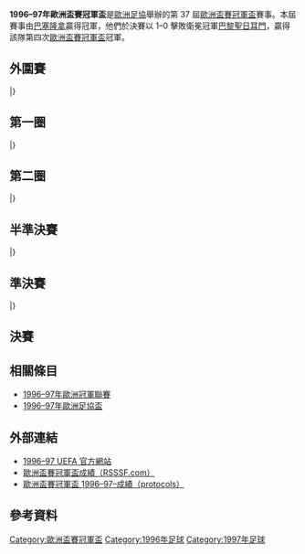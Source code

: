 {{NoteTA
|G1=football
|G2=uefa
}}
{{Infobox 國際足球賽事賽季
| tourney_name          = 歐洲盃賽冠軍盃
| year                  = 1996–97
| image                 = 
| size                  = 
| caption               = 
| edition               = 37
| defending_champ_other = {{flagicon|FRA}} [[巴黎聖日耳曼足球俱樂部|巴黎聖日耳門]]
| dates                 = 1996年8月8日–1997年5月14日
| num_teams             = 49 隊
| associations          = 48
| champion_other        = {{flagicon|ESP}} [[巴塞羅那足球俱樂部|巴塞隆拿]]
| count                 = 4
| second_other          = {{flagicon|FRA}} [[巴黎聖日耳曼足球俱樂部|巴黎聖日耳門]]
| matches               = 95
| goals                 = 252
| attendance            = 
| top_scorer            = 
| player                = 
| prevseason            = [[1995–96年歐洲盃賽冠軍盃|1995–96]]
| nextseason            = [[1997–98年歐洲盃賽冠軍盃|1997–98]]
}}

'''1996–97年歐洲盃賽冠軍盃'''是[[歐洲足協|歐洲足協]]舉辦的第 37 屆[[歐洲盃賽冠軍盃|歐洲盃賽冠軍盃]]賽事。本屆賽事由[[巴塞羅那足球俱樂部|巴塞隆拿]]贏得冠軍，他們於決賽以 1–0 擊敗衛冕冠軍[[巴黎聖日耳曼足球俱樂部|巴黎聖日耳門]]，贏得該隊第四次[[歐洲盃賽冠軍盃|歐洲盃賽冠軍盃]]冠軍。

== 外圍賽 ==
{{TwoLegStart}}
{{TwoLegResult|[[斯拉維亞莫茲里足球俱樂部|斯拉維亞莫兹里]]|BLR|2–3|'''[[雷克雅未克足球俱樂部|雷克雅維克]]'''|ISL|2–2|0–1}}
{{TwoLegResult|[[舒爾本足球俱樂部|舒爾本]]|IRE|2–5|'''[[白蘭恩體育會|白蘭恩]]'''|NOR|1–3|1–2}}
{{TwoLegResult|[[新聖人足球俱樂部|TNS全網絡]]|WAL|1–6|'''[[羅切霍茹夫足球俱樂部|魯治卓索]]'''|POL|1–1|0–5}}
{{TwoLegResult|'''[[布達佩斯捍衛者足球俱樂部|漢維特]]'''|HUN|2–0|[[史諾加祖高馬尼特足球會|史諾加]]|MKD|1–0|1–0}}
{{TwoLegResult|'''[[瓦拉日丁足球俱樂部|華拉薩甸]]'''|CRO|5–1|[[盧森堡體育聯盟|盧森堡體育聯盟]]|LUX|2–1|3–0}}
{{TwoLegResult|[[葉爾加瓦足球俱樂部|里加大學]]|LAT|2–2{{pso|2–4}}|'''[[瓦杜茲足球俱樂部|華杜斯]]'''|LIE|1–1|1–1{{aet}}}}
{{TwoLegResult|[[格倫杜蘭足球俱樂部|格倫杜蘭]]|NIR|1–10|'''[[布拉格斯巴達足球俱樂部|布拉格斯巴達]]'''|CZE|1–2|0–8}}
{{TwoLegResult|'''[[巴杜米戴拿模足球會|巴杜米戴拿模]]'''|GEO|9–0|[[HB托爾斯港|拖錫雲]]|FRO|6–0|3–0}}
{{TwoLegResult|[[塔林薩旦足球會|塔林薩坦]]|EST|2–2{{agr}}|'''[[雲尼特斯亞足球會|雲尼特斯亞]]'''|UKR|2–1|0–1}}
{{TwoLegResult|'''[[克曼尼體育會|克曼尼]]'''|SVK|3–0|[[法拿莫達利體育會|法拿莫達利]]|ALB|1–0|2–0}}
{{TwoLegResult|'''[[錫永足球俱樂部|錫永]]'''|SUI|4–2|[[卡利達卡奧拿斯足球會|卡利達]]|LTU|4–2|0–0}}
{{TwoLegResult|'''[[盧布爾雅那奧林匹亞足球俱樂部_(已解散)|奧林比查]]'''|SVN|1–1{{pso|4–3}}|[[索菲亞列夫斯基足球俱樂部|索菲亞利夫斯基]]|BUL|1–0|0–1{{aet}}}}
{{TwoLegResult|'''[[貝爾格萊德紅星足球俱樂部|貝爾格萊德紅星]]''' {{flagicon|SCG}}||1–1{{agr}}|[[哈茨足球俱樂部|赫斯]]|SCO|0–0|1–1}}
{{TwoLegResult|[[卡拉巴克足球會|卡拉巴克]]|AZE|1–2|'''[[邁帕足球俱樂部|邁帕]]'''|FIN|0–1|1–1{{aet}}}}
{{TwoLegResult|[[哥泰克足球會|哥泰克]]|ARM|1–5|'''[[AEK拉納卡足球俱樂部|AEK拉亞拿卡]]'''|CYP|1–0|0–5}}
{{TwoLegResult|'''[[蒂拉斯波爾足球俱樂部|泰拉斯普爾]]'''|MDA|3–3{{agr}}|[[里雄萊錫安夏普爾足球會|里雄萊錫安夏普爾]]|ISR|1–0|2–3}}
{{TwoLegResult|[[瓦萊塔足球俱樂部|華列達]]|MLT|2–4|'''[[比斯特里察光榮足球俱樂部|哥利亞]]'''|ROU|1–2|1–2}}
|}

== 第一圈 ==
{{TwoLegStart}}
{{TwoLegResult|'''[[尼姆奧林匹克足球俱樂部|尼姆]]'''|FRA|5–2|[[布達佩斯捍衛者足球俱樂部|漢維特]]|HUN|3–1|2–1}}
{{TwoLegResult|[[格拉茲風暴足球俱樂部|格拉茨]]|AUT|3–3{{agr}}|'''[[布拉格斯巴達足球俱樂部|布拉格斯巴達]]'''|CZE|2–2|1–1}}
{{TwoLegResult|'''[[巴塞羅那足球俱樂部|巴塞隆拿]]'''|ESP|2–0|[[AEK拉納卡足球俱樂部|AEK拉亞拿卡]]|CYP|2–0|0–0}}
{{TwoLegResult|[[蒂拉斯波爾足球俱樂部|泰拉斯普爾]]|MDA|0–5|'''[[加拉塔沙雷體育會足球隊|加拉塔沙雷]]'''|TUR|0–1|0–4}}
{{TwoLegResult|[[凱澤斯勞滕足球俱樂部|凱沙羅頓]]|GER|1–4|'''[[貝爾格萊德紅星足球俱樂部|貝爾格萊德紅星]]'''|SCG|1–0|0–4{{aet}}}}
{{TwoLegResult|[[邁帕足球俱樂部|邁帕]]|FIN|1–4|'''[[利物浦足球俱樂部|利物浦]]'''|ENG|0–1|1–3}}
{{TwoLegResult|'''[[錫永足球俱樂部|錫永]]'''|SUI|6–0|[[雲尼特斯亞足球會|雲尼特斯亞]]|UKR|2–0|4–0}}
{{TwoLegResult|[[奧胡斯體操協會俱樂部|阿曉斯]]|DEN|1–1{{agr}}|'''[[盧布爾雅那奧林匹亞足球俱樂部_(已解散)|奧林比查]]'''|SVN|1–1|0–0}}
{{TwoLegResult|[[布魯日舒高皇家體育會|布魯日舒高]]|BEL|3–6|'''[[白蘭恩體育會|白蘭恩]]'''|NOR|3–2|0–4}}
{{TwoLegResult|[[雷克雅未克足球俱樂部|雷克雅維克]]|ISL|1–2|'''[[AIK足球會|AIK蘇納]]'''|SWE|0–1|1–1}}
{{TwoLegResult|'''[[里斯本與本菲卡體育俱樂部|賓菲加]]'''|POR|5–1|[[羅切霍茹夫足球俱樂部|魯治卓索]]|POL|5–1|0–0}}
{{TwoLegResult|'''[[AEK雅典足球會|AEK雅典]]'''|GRE|3–1|[[克曼尼體育會|克曼尼]]|SVK|1–0|2–1}}
{{TwoLegResult|[[比斯特里察光榮足球俱樂部|哥利亞]]|ROU|1–2|'''[[佛羅倫薩足球俱樂部|費倫天拿]]'''|ITA|1–1|0–1}}
{{TwoLegResult|[[巴杜米戴拿模足球會|巴杜米戴拿模]]|GEO|1–4|'''[[PSV燕豪芬|PSV燕豪芬]]'''|NED|1–1|0–3}}
{{TwoLegResult|[[瓦杜茲足球俱樂部|華杜斯]]|LIE|0–7|'''[[巴黎聖日耳曼足球俱樂部|巴黎聖日耳門]]'''|FRA|0–4|0–3}}
{{TwoLegResult|'''[[莫斯科火車頭足球俱樂部|莫斯科火車頭]]'''|RUS|2–2{{agr}}|[[瓦拉日丁足球俱樂部|華拉薩甸]]|CRO|1–0|1–2}}
|}

== 第二圈 ==
{{TwoLegStart}}
{{TwoLegResult|[[錫永足球俱樂部|錫永]]|SUI|4–8|'''[[利物浦足球俱樂部|利物浦]]'''|ENG|1–2|3–6}}
{{TwoLegResult|[[尼姆奧林匹克足球俱樂部|尼姆]]|FRA|2–3|'''[[AIK足球會|AIK蘇納]]'''|SWE|1–3|1–0}}
{{TwoLegResult|'''[[佛羅倫薩足球俱樂部|費倫天拿]]'''|ITA|3–2|[[布拉格斯巴達足球俱樂部|布拉格斯巴達]]|CZE|2–1|1–1}}
{{TwoLegResult|[[盧布爾雅那奧林匹亞足球俱樂部_(已解散)|奧林比查]]|SVN|0–6|'''[[AEK雅典足球會|AEK雅典]]'''|GRE|0–2|0–4}}
{{TwoLegResult|'''[[白蘭恩體育會|白蘭恩]]'''|NOR|4–3|[[PSV燕豪芬|PSV燕豪芬]]|NED|2–1|2–2}}
{{TwoLegResult|'''[[巴塞羅那足球俱樂部|巴塞隆拿]]'''|ESP|4–2|[[貝爾格萊德紅星足球俱樂部|貝爾格萊德紅星]]|SCG|3–1|1–1}}
{{TwoLegResult|'''[[里斯本與本菲卡體育俱樂部|賓菲加]]'''|POR|4–2|[[莫斯科火車頭足球俱樂部|莫斯科火車頭]]|RUS|1–0|3–2}}
{{TwoLegResult|[[加拉塔沙雷體育會足球隊|加拉塔沙雷]]|TUR|4–6|'''[[巴黎聖日耳曼足球俱樂部|巴黎聖日耳門]]'''|FRA|4–2|0–4}}
|}

== 半準決賽 ==
{{TwoLegStart}}
{{TwoLegResult|[[里斯本與本菲卡體育俱樂部|賓菲加]]|POR|1–2|'''[[佛羅倫薩足球俱樂部|費倫天拿]]'''|ITA|0–2|1–0}}
{{TwoLegResult|'''[[巴黎聖日耳曼足球俱樂部|巴黎聖日耳門]]'''|FRA|3–0|[[AEK雅典足球會|AEK雅典]]|GRE|0–0|3–0}}
{{TwoLegResult|[[白蘭恩體育會|白蘭恩]]|NOR|1–4|'''[[利物浦足球俱樂部|利物浦]]'''|ENG|1–1|0–3}}
{{TwoLegResult|'''[[巴塞羅那足球俱樂部|巴塞隆拿]]'''|ESP|4–2|[[AIK足球會|AIK蘇納]]|SWE|3–1|1–1}}
|}

== 準決賽 ==
{{TwoLegStart}}
{{TwoLegResult|'''[[巴塞羅那足球俱樂部|巴塞隆拿]]'''|ESP|3–1|[[佛羅倫薩足球俱樂部|費倫天拿]]|ITA|1–1|2–0}}
{{TwoLegResult|'''[[巴黎聖日耳曼足球俱樂部|巴黎聖日耳門]]'''|FRA|3–2|[[利物浦足球俱樂部|利物浦]]|ENG|3–0|0–2}}
|}

== 決賽 ==
{{footballbox |
date = 1997年5月14日 |
time = 20:30 |
team1 = [[巴塞羅那足球俱樂部|巴塞隆拿]] {{flagicon|ESP}}|
score = 1 – 0 |
report=[https://web.archive.org/web/20100503062924/http://en.archive.uefa.com/competitions/ecwc/history/season%3D1996/intro.html 報告]|
team2 = {{flagicon|FRA}} [[巴黎聖日耳曼足球俱樂部|巴黎聖日耳門]]| 
goals1 = [[朗拿度|朗拿度]] {{goal|38|pen.}}|
goals2 =  |
stadium = [[飛燕諾球場|飛燕諾球場]]，[[鹿特丹|鹿特丹]] |
attendance = 36,802|
referee = [[馬庫斯·默克|馬庫斯·默克]]（[[德國足球總會|德國]]）}}

== 相關條目 ==
*[[1996–97年歐洲冠軍聯賽|1996–97年歐洲冠軍聯賽]]
*[[1996–97年歐洲足協盃|1996–97年歐洲足協盃]]

== 外部連結 ==
* [https://web.archive.org/web/20100503062924/http://en.archive.uefa.com/competitions/ecwc/history/season%3D1996/intro.html 1996–97 UEFA 官方網站]
* [http://www.rsssf.com/ec/ecomp.html 歐洲盃賽冠軍盃成績（RSSSF.com）]{{Wayback|url=http://www.rsssf.com/ec/ecomp.html |date=20180116045414 }}
* [https://web.archive.org/web/20131002120944/http://www.sharkscores.com/Cups/Default.aspx?id=375&season=1996%2F1997 歐洲盃賽冠軍盃 1996–97–成績（protocols）]

== 參考資料 ==
{{reflist|2}}

{{歐洲盃賽冠軍盃球季}}

[[Category:歐洲盃賽冠軍盃|Category:歐洲盃賽冠軍盃]]
[[Category:1996年足球|Category:1996年足球]]
[[Category:1997年足球|Category:1997年足球]]